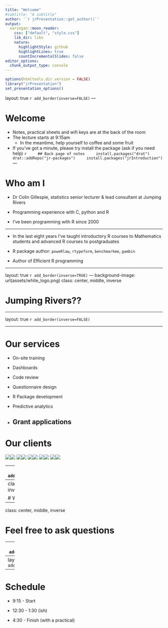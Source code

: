 ```yaml
---
title: "Welcome"
#subtitle: "A subtitle"
author: '`r jrPresentation::get_author()`'
output:
  xaringan::moon_reader:
    css: ["default", "style.css"]
    lib_dir: libs
    nature:
      highlightStyle: github
      highlightLines: true
      countIncrementalSlides: false
editor_options: 
  chunk_output_type: console
---
```


```r
options(htmltools.dir.version = FALSE)
library("jrPresentation")
set_presentation_options()
```

layout: true
`r add_border(inverse=FALSE)`
---

# Welcome

  * Notes, practical sheets and wifi keys are at the back of the room
  * The lecture starts at 9:15am
    * In the meantime, help yourself to coffee and some fruit
  
  * If you've got a minute, please try install the package (ask if you need help)
    ```r
    ## Back page of notes
    install.packages("drat")
    drat::addRepo("jr-packages")
    install.packages("jrIntroduction")
    ```
---

# Who am I
 
 * Dr Colin Gillespie, statistics senior lecturer & lead consultant at
  Jumping Rivers
  
 * Programming experience with C, python and R
 
 * I've been programming with R since 2000

---

 * In the last eight years I've taught introductory R courses to Mathematics
  students and advanced R courses to postgraduates
  
 * R package author: `poweRlaw`, `rtypeform`, `benchmarkme`, `gambin`
 
 * Author of Efficient R programming 

---

layout: true
`r add_border(inverse=TRUE)`
---
background-image: url(assets/white_logo.png)
class: center, middle, inverse

# Jumping Rivers??

---

layout: true
`r add_border(inverse=FALSE)`

---

# Our services

  * On-site training
  
  * Dashboards
  
  * Code review
  
  * Questionnaire design
  
  * R Package development
  
  * Predictive analytics
  
  * Grant applications
---

# Our clients

<div id="clients">
<img src="assets/shell.png"></img><img src="assets/sustrans.png"></img>
<img src="assets/yorkshire.png"></img><img src="assets/hastings.png"></img>
<img src="assets/Pragmatic.png"></img><img src="assets/nhs.png"></img>
<img src="assets/royal_statistical_society.jpg"></img><img src="assets/Francis_Crick_Institute.png"></img>
<img src="assets/Ministry_of_Defence.png"></img><img src="assets/University_of_Manchester.png"></img>
</div>

---
layout: true
`r add_border(inverse=TRUE)`

---
class: center, middle, inverse

# Who are you?

---
class: center, middle, inverse

# Feel free to ask questions

---
layout: true
`r add_border(inverse=TRUE)`

---
layout: true
`r add_border(inverse=FALSE)`
---

# Schedule

 * 9:15 - Start
 
 * 12:30 - 1:30 (ish)
 
 * 4:30 - Finish (with a practical)

